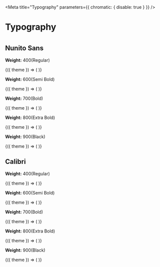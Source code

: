 
<Meta title="Typography" parameters={{ chromatic: { disable: true } }} />

# Typography

#

## Nunito Sans

**Weight:** 400(Regular)

<ThemeProvider>
  {({ theme }) => (
    <Typeset
      fontSizes={[
        Number(theme.typography.size.s1),
        Number(theme.typography.size.s2),
        Number(theme.typography.size.s3),
        Number(theme.typography.size.m1),
        Number(theme.typography.size.m2),
        Number(theme.typography.size.m3),
        Number(theme.typography.size.l1),
        Number(theme.typography.size.l2),
        Number(theme.typography.size.l3),
      ]}
      fontWeight="400"
    />
  )}
</ThemeProvider>

**Weight:** 600(Semi Bold)

<ThemeProvider>
  {({ theme }) => (
    <Typeset
      fontSizes={[
        Number(theme.typography.size.s1),
        Number(theme.typography.size.s2),
        Number(theme.typography.size.s3),
        Number(theme.typography.size.m1),
        Number(theme.typography.size.m2),
        Number(theme.typography.size.m3),
        Number(theme.typography.size.l1),
        Number(theme.typography.size.l2),
        Number(theme.typography.size.l3),
      ]}
      fontWeight="600"
    />
  )}
</ThemeProvider>

**Weight:** 700(Bold)

<ThemeProvider>
  {({ theme }) => (
    <Typeset
      fontSizes={[
        Number(theme.typography.size.s1),
        Number(theme.typography.size.s2),
        Number(theme.typography.size.s3),
        Number(theme.typography.size.m1),
        Number(theme.typography.size.m2),
        Number(theme.typography.size.m3),
        Number(theme.typography.size.l1),
        Number(theme.typography.size.l2),
        Number(theme.typography.size.l3),
      ]}
      fontWeight="700"
    />
  )}
</ThemeProvider>

**Weight:** 800(Extra Bold)

<ThemeProvider>
  {({ theme }) => (
    <Typeset
      fontSizes={[
        Number(theme.typography.size.s1),
        Number(theme.typography.size.s2),
        Number(theme.typography.size.s3),
        Number(theme.typography.size.m1),
        Number(theme.typography.size.m2),
        Number(theme.typography.size.m3),
        Number(theme.typography.size.l1),
        Number(theme.typography.size.l2),
        Number(theme.typography.size.l3),
      ]}
      fontWeight="800"
    />
  )}
</ThemeProvider>

**Weight:** 900(Black)

<ThemeProvider>
  {({ theme }) => (
    <Typeset
      fontSizes={[
        Number(theme.typography.size.s1),
        Number(theme.typography.size.s2),
        Number(theme.typography.size.s3),
        Number(theme.typography.size.m1),
        Number(theme.typography.size.m2),
        Number(theme.typography.size.m3),
        Number(theme.typography.size.l1),
        Number(theme.typography.size.l2),
        Number(theme.typography.size.l3),
      ]}
      fontWeight="900"
    />
  )}
</ThemeProvider>

## Calibri

**Weight:** 400(Regular)

<ThemeProvider>
  {({ theme }) => (
    <Typeset
      fontFamily="Calibri"
      fontSizes={[
        Number(theme.typography.size.s1),
        Number(theme.typography.size.s2),
        Number(theme.typography.size.s3),
        Number(theme.typography.size.m1),
        Number(theme.typography.size.m2),
        Number(theme.typography.size.m3),
        Number(theme.typography.size.l1),
        Number(theme.typography.size.l2),
        Number(theme.typography.size.l3),
      ]}
      fontWeight="400"
    />
  )}
</ThemeProvider>

**Weight:** 600(Semi Bold)

<ThemeProvider>
  {({ theme }) => (
    <Typeset
      fontFamily="Calibri"
      fontSizes={[
        Number(theme.typography.size.s1),
        Number(theme.typography.size.s2),
        Number(theme.typography.size.s3),
        Number(theme.typography.size.m1),
        Number(theme.typography.size.m2),
        Number(theme.typography.size.m3),
        Number(theme.typography.size.l1),
        Number(theme.typography.size.l2),
        Number(theme.typography.size.l3),
      ]}
      fontWeight="600"
    />
  )}
</ThemeProvider>

**Weight:** 700(Bold)

<ThemeProvider>
  {({ theme }) => (
    <Typeset
      fontFamily="Calibri"
      fontSizes={[
        Number(theme.typography.size.s1),
        Number(theme.typography.size.s2),
        Number(theme.typography.size.s3),
        Number(theme.typography.size.m1),
        Number(theme.typography.size.m2),
        Number(theme.typography.size.m3),
        Number(theme.typography.size.l1),
        Number(theme.typography.size.l2),
        Number(theme.typography.size.l3),
      ]}
      fontWeight="700"
    />
  )}
</ThemeProvider>

**Weight:** 800(Extra Bold)

<ThemeProvider>
  {({ theme }) => (
    <Typeset
      fontFamily="Calibri"
      fontSizes={[
        Number(theme.typography.size.s1),
        Number(theme.typography.size.s2),
        Number(theme.typography.size.s3),
        Number(theme.typography.size.m1),
        Number(theme.typography.size.m2),
        Number(theme.typography.size.m3),
        Number(theme.typography.size.l1),
        Number(theme.typography.size.l2),
        Number(theme.typography.size.l3),
      ]}
      fontWeight="800"
    />
  )}
</ThemeProvider>

**Weight:** 900(Black)

<ThemeProvider>
  {({ theme }) => (
    <Typeset
      fontFamily="Calibri"
      fontSizes={[
        Number(theme.typography.size.s1),
        Number(theme.typography.size.s2),
        Number(theme.typography.size.s3),
        Number(theme.typography.size.m1),
        Number(theme.typography.size.m2),
        Number(theme.typography.size.m3),
        Number(theme.typography.size.l1),
        Number(theme.typography.size.l2),
        Number(theme.typography.size.l3),
      ]}
      fontWeight="900"
    />
  )}
</ThemeProvider>
